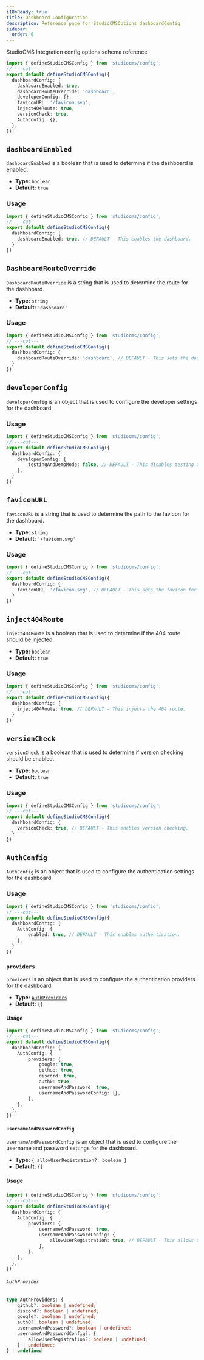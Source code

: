 ```yaml
---
i18nReady: true
title: Dashboard Configuration
description: Reference page for StudioCMSOptions dashboardConfig
sidebar:
  order: 6
---
```



StudioCMS Integration config options schema reference

```ts twoslash title="studiocms.config.mjs"
import { defineStudioCMSConfig } from 'studiocms/config';
// ---cut---
export default defineStudioCMSConfig({
  dashboardConfig: {
    dashboardEnabled: true,
    dashboardRouteOverride: 'dashboard',
    developerConfig: {},
    faviconURL: '/favicon.svg',
    inject404Route: true,
    versionCheck: true,
    AuthConfig: {},
  },
});
```

## `dashboardEnabled`

`dashboardEnabled` is a boolean that is used to determine if the dashboard is enabled.

- **Type:** `boolean`
- **Default:** `true`

### Usage

```ts twoslash {3} title="studiocms.config.mjs"
import { defineStudioCMSConfig } from 'studiocms/config';
// ---cut---
export default defineStudioCMSConfig({
  dashboardConfig: {
    dashboardEnabled: true, // DEFAULT - This enables the dashboard.
  }
})
```

## `DashboardRouteOverride`

`DashboardRouteOverride` is a string that is used to determine the route for the dashboard.

- **Type:** `string`
- **Default:** `'dashboard'`

### Usage

```ts twoslash {3} title="studiocms.config.mjs"
import { defineStudioCMSConfig } from 'studiocms/config';
// ---cut---
export default defineStudioCMSConfig({
  dashboardConfig: {
    dashboardRouteOverride: 'dashboard', // DEFAULT - This sets the dashboard route to /dashboard.
  }
})
```

## `developerConfig`

`developerConfig` is an object that is used to configure the developer settings for the dashboard.

### Usage

```ts twoslash {3-5} title="studiocms.config.mjs"
import { defineStudioCMSConfig } from 'studiocms/config';
// ---cut---
export default defineStudioCMSConfig({
  dashboardConfig: {
    developerConfig: {
        testingAndDemoMode: false, // DEFAULT - This disables testing and demo mode.
    },
  }
})
```

## `faviconURL`

`faviconURL` is a string that is used to determine the path to the favicon for the dashboard.

- **Type:** `string`
- **Default:** `'/favicon.svg'`

### Usage

```ts twoslash {3} title="studiocms.config.mjs"
import { defineStudioCMSConfig } from 'studiocms/config';
// ---cut---
export default defineStudioCMSConfig({
  dashboardConfig: {
    faviconURL: '/favicon.svg', // DEFAULT - This sets the favicon for the dashboard.
  }
})
```

## `inject404Route`

`inject404Route` is a boolean that is used to determine if the 404 route should be injected.

- **Type:** `boolean`
- **Default:** `true`

### Usage

```ts twoslash {3} title="studiocms.config.mjs"
import { defineStudioCMSConfig } from 'studiocms/config';
// ---cut---
export default defineStudioCMSConfig({
  dashboardConfig: {
    inject404Route: true, // DEFAULT - This injects the 404 route.
  }
})
```

## `versionCheck`

`versionCheck` is a boolean that is used to determine if version checking should be enabled.

- **Type:** `boolean`
- **Default:** `true`

### Usage

```ts twoslash {3} title="studiocms.config.mjs"
import { defineStudioCMSConfig } from 'studiocms/config';
// ---cut---
export default defineStudioCMSConfig({
  dashboardConfig: {
    versionCheck: true, // DEFAULT - This enables version checking.
  }
})
```

## `AuthConfig`

`AuthConfig` is an object that is used to configure the authentication settings for the dashboard.

### Usage

```ts twoslash {3-5} title="studiocms.config.mjs"
import { defineStudioCMSConfig } from 'studiocms/config';
// ---cut---
export default defineStudioCMSConfig({
  dashboardConfig: {
    AuthConfig: {
        enabled: true, // DEFAULT - This enables authentication.
    },
  }
})
```

### `providers`

`providers` is an object that is used to configure the authentication providers for the dashboard.

- **Type:** [`AuthProviders`](#authprovider)
- **Default:** `{}`

#### Usage

```ts twoslash {4-11} title="studiocms.config.mjs"
import { defineStudioCMSConfig } from 'studiocms/config';
// ---cut---
export default defineStudioCMSConfig({
  dashboardConfig: {
    AuthConfig: {
        providers: {
            google: true,
            github: true,
            discord: true,
            auth0: true,
            usernameAndPassword: true,
            usernameAndPasswordConfig: {},
        },
    },
  },
})
```

#### `usernameAndPasswordConfig`

`usernameAndPasswordConfig` is an object that is used to configure the username and password settings for the dashboard.

- **Type:** `{ allowUserRegistration?: boolean }`
- **Default:** `{}`

##### Usage

```ts twoslash {5-8} title="studiocms.config.mjs"
import { defineStudioCMSConfig } from 'studiocms/config';
// ---cut---
export default defineStudioCMSConfig({
  dashboardConfig: {
    AuthConfig: {
        providers: {
            usernameAndPassword: true,
            usernameAndPasswordConfig: {
                allowUserRegistration: true, // DEFAULT - This allows user registration.
            },
        },
    },
  },
})
```

###### `AuthProvider`

```ts
type AuthProviders: {
    github?: boolean | undefined;
    discord?: boolean | undefined;
    google?: boolean | undefined;
    auth0?: boolean | undefined;
    usernameAndPassword?: boolean | undefined;
    usernameAndPasswordConfig?: {
        allowUserRegistration?: boolean | undefined;
    } | undefined;
} | undefined
```